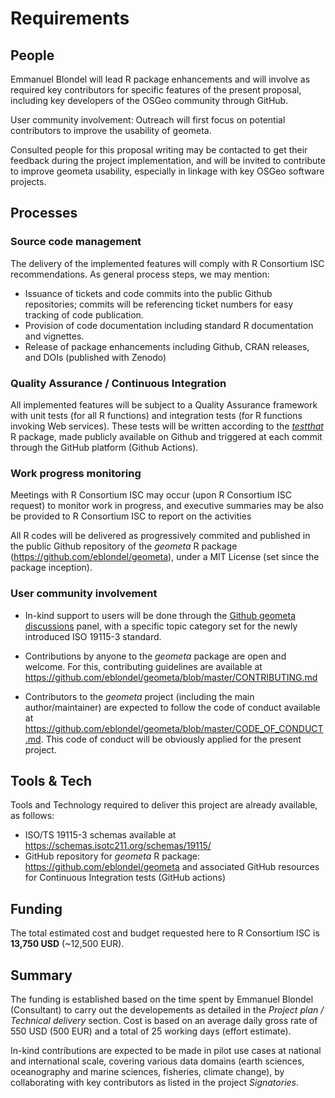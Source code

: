 # Requirements
<!-- 
An idea of what is required to make the project actually happen
-->

## People
<!--
Who needs to be involved, what's the proposed structure, what will it take to get their involvement?
-->

Emmanuel Blondel will lead R package enhancements and will involve as required key contributors for specific features of the present proposal, including key developers of the OSGeo community through GitHub.

User community involvement: Outreach will first focus on potential contributors to improve the usability of geometa.

Consulted people for this proposal writing may be contacted to get their feedback during the project implementation, and will be invited to contribute to improve geometa usability, especially in linkage with key OSGeo software projects.


## Processes
<!-- 
What processes need to be put in place e.g. codes of conduct, regular ISC meetings, handover to the community at large?
-->

### Source code management

The delivery of the implemented features will comply with R Consortium ISC recommendations. As general process steps, we may mention:

* Issuance of tickets and code commits into the public Github repositories; commits will be referencing ticket numbers for easy tracking of code publication.
* Provision of code documentation including standard R documentation and vignettes.
* Release of package enhancements including Github, CRAN releases, and DOIs (published with Zenodo)

### Quality Assurance / Continuous Integration

All implemented features will be subject to a Quality Assurance framework with unit tests (for all R functions) and integration tests (for R functions invoking Web services). These tests will be written according to the [_testthat_](https://cran.r-project.org/package=testthat) R package, made publicly available on Github and triggered at each commit through the GitHub platform (Github Actions).

### Work progress monitoring

Meetings with R Consortium ISC may occur (upon R Consortium ISC request) to monitor work in progress, and executive summaries may be also be provided to R Consortium ISC to report on the activities

All R codes will be delivered as progressively commited and published in the public Github repository of the _geometa_ R package ([https://github.com/eblondel/geometa](https://github.com/eblondel/geometa)), under a MIT License (set since the package inception).

### User community involvement

* In-kind support to users will be done through the [Github geometa discussions](https://github.com/eblondel/geometa/discussions) panel, with a specific topic category set for the newly introduced ISO 19115-3 standard.

* Contributions by anyone to the _geometa_ package are open and welcome. For this, contributing guidelines are available at [https://github.com/eblondel/geometa/blob/master/CONTRIBUTING.md](https://github.com/eblondel/geometa/blob/master/CONTRIBUTING.md)

* Contributors to the _geometa_ project (including the main author/maintainer) are expected to follow the code of conduct available at [https://github.com/eblondel/geometa/blob/master/CODE_OF_CONDUCT.md](https://github.com/eblondel/geometa/blob/master/CODE_OF_CONDUCT.md). This code of conduct will be obviously applied for the present project.


## Tools & Tech
<!--
What is going to be needed to deliver this project? 

Will cloud computing be used - if yes are there are necessary components that will be deciding factors between providers?

Are there tools or tech that don't exist that will be produced to facilitate the project?
-->

Tools and Technology required to deliver this project are already available, as follows:

* ISO/TS 19115-3 schemas available at [https://schemas.isotc211.org/schemas/19115/](https://schemas.isotc211.org/schemas/19115/)
* GitHub repository for _geometa_ R package: [https://github.com/eblondel/geometa](https://github.com/eblondel/geometa) and associated GitHub resources for Continuous Integration tests (GitHub actions)

## Funding
<!-- 
[TO DO] THE GUIDANCE IS PRETTY UNCLEAR, ESP IN LIGHT OF GABOR'S PROPOSAL VS AWARD SIZE

-->

The total estimated cost and budget requested here to R Consortium ISC is **13,750 USD** (~12,500 EUR). 

## Summary
<!--
A summary of the requirements that contextualises the costs
-->

The funding is established based on the time spent by Emmanuel Blondel (Consultant) to carry out the developements as detailed in the _Project plan / Technical delivery_ section. Cost is based on an average daily gross rate of 550 USD (500 EUR) and a total of 25 working days (effort estimate).

In-kind contributions are expected to be made in pilot use cases at national and international scale, covering various data domains (earth sciences, oceanography and marine sciences, fisheries, climate change), by collaborating with key contributors as listed in the project _Signatories_.